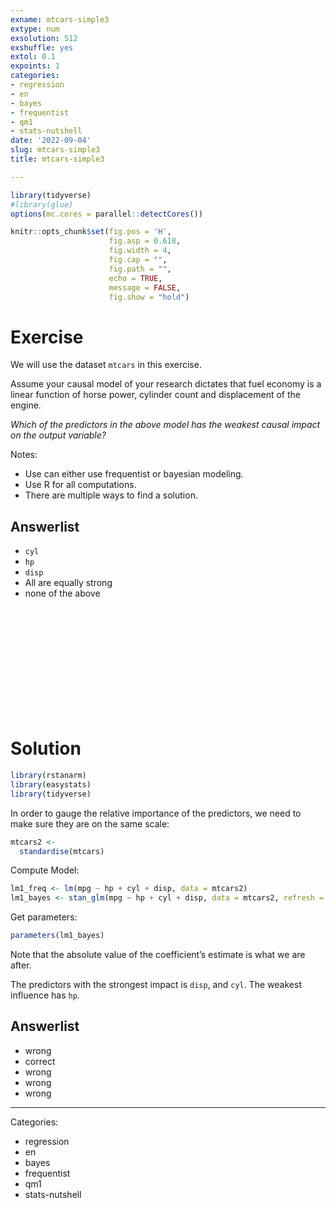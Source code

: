 ```yaml
---
exname: mtcars-simple3
extype: num
exsolution: 512
exshuffle: yes
extol: 0.1
expoints: 1
categories:
- regression
- en
- bayes
- frequentist
- qm1
- stats-nutshell
date: '2022-09-04'
slug: mtcars-simple3
title: mtcars-simple3

---
```





```r
library(tidyverse)
#library(glue)
options(mc.cores = parallel::detectCores())

```


```r
knitr::opts_chunk$set(fig.pos = 'H',
                      fig.asp = 0.618,
                      fig.width = 4,
                      fig.cap = "", 
                      fig.path = "",
                      echo = TRUE,
                      message = FALSE,
                      fig.show = "hold")
```






# Exercise

We will use the dataset `mtcars` in this exercise.

Assume your causal model of your research dictates that fuel economy is a linear function of horse power, cylinder count and displacement of the engine.

*Which of the predictors in the above model has the weakest causal impact on the output variable?*


Notes:

- Use can either use frequentist or bayesian modeling.
- Use R for all computations.
- There are multiple ways to find a solution.


Answerlist
----------
* `cyl`
* `hp`
* `disp`
* All are equally strong
* none of the above






</br>
</br>
</br>
</br>
</br>
</br>
</br>
</br>
</br>
</br>

# Solution

```r
library(rstanarm)
library(easystats)
library(tidyverse)
```


In order to gauge the relative importance of the predictors,
we need to make sure they are on the same scale:


```r
mtcars2 <-
  standardise(mtcars)
```


Compute Model:

```r
lm1_freq <- lm(mpg ~ hp + cyl + disp, data = mtcars2)
lm1_bayes <- stan_glm(mpg ~ hp + cyl + disp, data = mtcars2, refresh = 0)
```


Get parameters:


```r
parameters(lm1_bayes)
```

Note that the absolute value of the coefficient's estimate is what we are after.

The predictors with the strongest impact is `disp`, and `cyl`. 
The weakest influence has `hp`.



Answerlist
----------


* wrong
* correct
* wrong
* wrong
* wrong





---

Categories: 

- regression
- en
- bayes
- frequentist
- qm1
- stats-nutshell

